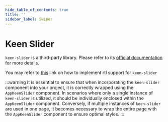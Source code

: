 ```yaml
---
hide_table_of_contents: true
title: ''
sidebar_label: Swiper
---
```




<h1 className='!m-0'>Keen Slider</h1>

<div className='template-bg-color' />

<code>keen-slider</code> is a third-party library. Please refer to its [official documentation](https://keen-slider.io/) for more details.

You may refer to [this](/docs/faqs/how-to-add-rtl-in-swiper) link on how to implement rtl support for <code>keen-slider</code>

:::warning
It is essential to ensure that when incorporating the <code>keen-slider</code> component into your project, it is correctly wrapped using the <code>AppKeenSlider</code> component. In scenarios where only a single instance of <code>keen-slider</code> is utilized, it should be individually enclosed within the <code>AppKeenSlider</code> component. Conversely, if multiple instances of <code>keen-slider</code> are used in one page, it becomes necessary to wrap the entire page with the <code>AppKeenSlider</code> component to ensure optimal styles.
:::

<AppKeenSlider>
  <Grid container spacing={6}>
    <Grid size={{ xs: 12 }}>
      <CardSnippet
        title='Basic'
        code={SourceCodeSwiperBasic}
      >
        <SwiperBasic />
      </CardSnippet>
    </Grid>
    <Grid size={{ xs: 12 }}>
      <CardSnippet
        title='Loop'
        code={SourceCodeSwiperLoop}
      >
        <SwiperLoop />
      </CardSnippet>
    </Grid>
    <Grid size={{ xs: 12 }}>
      <CardSnippet
        title='Multiple Slides'
        code={SourceCodeSwiperMultipleSlides}
      >
        <SwiperMultipleSlides />
      </CardSnippet>
    </Grid>
    <Grid size={{ xs: 12 }}>
      <CardSnippet
        title='Spacing'
        code={SourceCodeSwiperSpacing}
      >
        <SwiperSpacing />
      </CardSnippet>
    </Grid>
    <Grid size={{ xs: 12 }}>
      <CardSnippet
        title='FreeMode'
        code={SourceCodeSwiperFreeMode}
      >
        <SwiperFreeMode />
      </CardSnippet>
    </Grid>
    <Grid size={{ xs: 12 }}>
      <CardSnippet
        title='Centered'
        code={SourceCodeSwiperCentered}
      >
        <SwiperCentered />
      </CardSnippet>
    </Grid>
    <Grid size={{ xs: 12 }}>
      <CardSnippet
        title='Vertical'
        code={SourceCodeSwiperVertical}
      >
        <SwiperVertical />
      </CardSnippet>
    </Grid>
    <Grid size={{ xs: 12 }}>
      <CardSnippet
        title='Controls'
        code={SourceCodeSwiperControls}
      >
        <SwiperControls />
      </CardSnippet>
    </Grid>
    <Grid size={{ xs: 12 }}>
      <CardSnippet
        title='Thumbnails'
        code={SourceCodeSwiperThumbnails}
      >
        <SwiperThumbnails />
      </CardSnippet>
    </Grid>
    <Grid size={{ xs: 12 }}>
      <CardSnippet
        title='Fader'
        code={SourceCodeSwiperFader}
      >
        <SwiperFader />
      </CardSnippet>
    </Grid>
    <Grid size={{ xs: 12 }}>
      <CardSnippet
        title='Zoom'
        code={SourceCodeSwiperZoom}
      >
        <SwiperZoom />
      </CardSnippet>
    </Grid>
    <Grid size={{ xs: 12 }}>
      <CardSnippet
        title='Auto Switch'
        code={SourceCodeSwiperAutoSwitch}
      >
        <SwiperAutoSwitch />
      </CardSnippet>
    </Grid>
    <Grid size={{ xs: 12 }}>
      <CardSnippet
        title='Mutation Observer'
        code={SourceCodeSwiperMutationObserver}
      >
        <SwiperMutationObserver />
      </CardSnippet>
    </Grid>
  </Grid>
</AppKeenSlider>